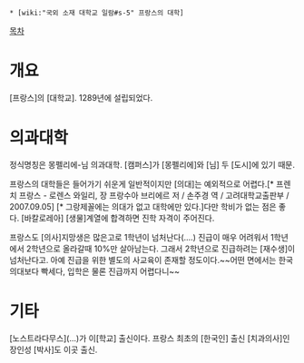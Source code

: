  * [wiki:"국외 소재 대학교 일람#s-5" 프랑스의 대학]

[[목차]] 

= 개요 =

[프랑스]의 [대학교]. 1289년에 설립되었다.   

= 의과대학 =
정식명칭은 몽펠리에-님 의과대학. [캠퍼스]가 [몽펠리에]와 [님] 두 [도시]에 있기 때문.

프랑스의 대학들은 들어가기 쉬운게 일반적이지만 [의대]는 예외적으로 어렵다.[* 프렌치 프랑스 - 로렌스 와일리, 장 프랑수아 브리에르 저 / 손주경 역 / 고려대학교출판부 / 2007.09.05] [* 그랑제꼴에는 의대가 없고 대학에만 있다.]다만 학비가 없는 점은 좋다. [바칼로레아] [생물]계열에 합격하면 진학 자격이 주어진다. 

프랑스도 [의사]지망생은 많은고로 1학년이 넘처난다(....) 진급이 매우 어려워서 1학년에서 2학년으로 올라갈때 10%만 살아남는다. 그래서 2학년으로 진급하려는 [재수생]이 넘처난다고. 아예 진급을 위한 별도의 사교육이 존재할 정도이다.~~어떤 면에서는 한국 의대보다 빡세다, 입학은 물론 진급까지 어렵다니~~

= 기타 =
[노스트라다무스](...)가 이[학교] 출신이다. 프랑스 최초의 [한국인] 출신 [치과의사]인 장인성 [박사]도 이곳 출신. 

